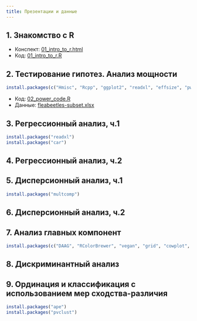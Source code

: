 ```yaml
---
title: Презентации и данные
---
```


## 1. Знакомство с R

- Конспект: [01_intro_to_r.html](01_intro_to_r.html)
- Код: [01_intro_to_r.R](01_intro_to_r.R)

## 2. Тестирование гипотез. Анализ мощности

```r
install.packages(c("Hmisc", "Rcpp", "ggplot2", "readxl", "effsize", "pwr"))
```

<!-- - Презентация: [02_power.pdf](02_power.pdf) -->
- Код: [02_power_code.R](02_power_code.R)
- Данные: [fleabeetles-subset.xlsx](data/fleabeetles-subset.xlsx)

## 3. Регрессионный анализ, ч.1

```r
install.packages("readxl")
install.packages("car")
```

<!-- - Презентация: [03_regression1.pdf](03_regression1.pdf) -->
<!-- - Код: [03_regression1_code.R](03_regression1_code.R) -->
<!-- - Данные: -->
<!--     - [HybridPollenSterility.xlsx](data/HybridPollenSterility.xlsx) -->
<!--     - [HybridPollenSterility.csv](data/HybridPollenSterility.csv) -->

## 4. Регрессионный анализ, ч.2

<!-- - Презентация: [04_regression2.pdf](04_regression2.pdf) -->
<!-- - Код: [04_regression2_code.R](04_regression2_code.R) -->
<!-- - Данные: [loyn.xlsx](data/loyn.xlsx) | [loyn.csv](data/loyn.csv) -->

## 5. Дисперсионный анализ, ч.1

```r
install.packages("multcomp")
```

<!-- - Презентация: [05_anova1.pdf](05_anova1.pdf) -->
<!-- - Код: [05_anova1_code.R](05_anova1_code.R) -->
<!-- - Данные: [sleep.xlsx](data/sleep.xlsx) | [sleep.csv](data/sleep.csv) -->

## 6. Дисперсионный анализ, ч.2

<!-- - Презентация: [06_anova2.pdf](06_anova2.pdf) -->
<!-- - Код: [06_anova2_code.R](06_anova2_code.R) -->
<!-- - Данные: [eysenck.csv](data/eysenck.csv) -->

## 7. Анализ главных компонент

```r
install.packages(c("DAAG", "RColorBrewer", "vegan", "grid", "cowplot", "HSAUR", "ggrepel"))
```

<!-- - Презентация: [07_pca.pdf](07_pca.pdf) -->
<!-- - Код: [07_pca_code.R](07_pca_code.R) -->

## 8. Дискриминантный анализ

<!-- - Презентация: [08_da.pdf](08_da.pdf) -->
<!-- - Код: -->
<!--     + [код R](08_da_code.R) -->
<!--     + [BoxMTest.R](BoxMTest.R) -->

## 9. Ординация и классификация с использованием мер сходства-различия

```r
install.packages("ape")
install.packages("pvclust")
```

<!-- - Презентация: [09_dist.pdf](09_dist.pdf) -->
<!-- - Код: [09_dist_code.R](09_dist_code.R) -->

